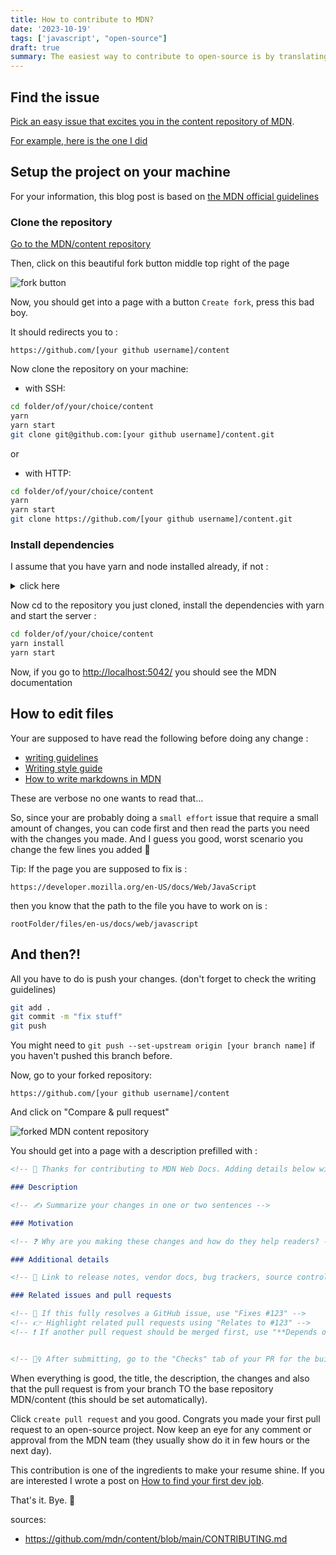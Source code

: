 ```yaml
---
title: How to contribute to MDN?
date: '2023-10-19'
tags: ['javascript', "open-source"]
draft: true
summary: The easiest way to contribute to open-source is by translating a documentation. Let me guide you through it :) 
---
```


## Find the issue

[Pick an easy issue that excites you in the content repository of MDN](https://github.com/mdn/content/issues?q=is%3Aopen+is%3Aissue+label%3A%22good+first+issue%22%2C%22effort%3A+small%22+).

[For example, here is the one I did](https://github.com/mdn/content/issues/27887)


## Setup the project on your machine

For your information, this blog post is based on [the MDN official guidelines](https://github.com/mdn/content/blob/main/CONTRIBUTING.md)

### Clone the repository

[Go to the MDN/content repository](https://github.com/mdn/content)

Then, click on this beautiful fork button middle top right of the page

![fork button](/static/images/fork_mdn_content.png)

Now, you should get into a page with a button `Create fork`, press this bad boy.


It should redirects you to :

```
https://github.com/[your github username]/content
```

Now clone the repository on your machine:


- with SSH:
```bash
cd folder/of/your/choice/content
yarn
yarn start  
git clone git@github.com:[your github username]/content.git
```

or

- with HTTP:
```bash
cd folder/of/your/choice/content
yarn
yarn start 
git clone https://github.com/[your github username]/content.git
```

### Install dependencies

I assume that you have yarn and node installed already, if not :

<details>
<summary>click here</summary>


The easy way to install node for windows and macos is [this page](https://nodejs.org/en/download).

For linux : using your package manager seems easier. From there, good luck 🫡

For more info see the [official node documentation](https://nodejs.org/en/learn/getting-started/how-to-install-nodejs)

Now you can install yarn like this :

```bash
npm install --global yarn
```

More [info to install yarn here](https://classic.yarnpkg.com/lang/en/docs/install/)

</details>

Now cd to the repository you just cloned, install the dependencies with yarn and start the server :

```bash
cd folder/of/your/choice/content
yarn install
yarn start 
```

Now, if you go to [http://localhost:5042/](http://localhost:5042/) you should see the MDN documentation


## How to edit files

Your are supposed to have read the following before doing any change :

- [writing guidelines](https://developer.mozilla.org/en-US/docs/MDN/Writing_guidelines)
- [Writing style guide](https://developer.mozilla.org/en-US/docs/MDN/Writing_guidelines/Writing_style_guide)
- [How to write markdowns in MDN](https://developer.mozilla.org/en-US/docs/MDN/Writing_guidelines/Howto/Markdown_in_MDN)

These are verbose no one wants to read that...

So, since your are probably doing a `small effort` issue that require a small amount of changes, you can code first and then read the parts you need with the changes you made.
And I guess you good, worst scenario you change the few lines you added 🤷

Tip: If the page you are supposed to fix is :

```plaintext
https://developer.mozilla.org/en-US/docs/Web/JavaScript
```

then you know that the path to the file you have to work on is :

```plaintext
rootFolder/files/en-us/docs/web/javascript
```

## And then?!

All you have to do is push your changes. (don't forget to check the writing guidelines)

```bash
git add .
git commit -m "fix stuff"
git push
```
You might need to `git push --set-upstream origin [your branch name]` if you haven't pushed this branch before.

Now, go to your forked repository:
```plaintext
https://github.com/[your github username]/content
```

And click on "Compare & pull request"

![forked MDN content repository](/static/images/compare-pull-request-from-fork-mdn-content.png)

You should get into a page with a description prefilled with :

```markdown
<!-- 🙌 Thanks for contributing to MDN Web Docs. Adding details below will help us to merge your PR faster. -->

### Description

<!-- ✍️ Summarize your changes in one or two sentences -->

### Motivation

<!-- ❓ Why are you making these changes and how do they help readers? -->

### Additional details

<!-- 🔗 Link to release notes, vendor docs, bug trackers, source control, or other places providing more context -->

### Related issues and pull requests

<!-- 🔨 If this fully resolves a GitHub issue, use "Fixes #123" -->
<!-- 👉 Highlight related pull requests using "Relates to #123" -->
<!-- ❗ If another pull request should be merged first, use "**Depends on:** #123" -->


<!-- 👷‍♀️ After submitting, go to the "Checks" tab of your PR for the build status -->

```

When everything is good, the title, the description, the changes and also that the pull request is from your branch TO the base repository MDN/content (this should be set automatically).

Click `create pull request` and you good. Congrats you made your first pull request to an open-source project.
Now keep an eye for any comment or approval from the MDN team (they usually show do it in few hours or the next day).

This contribution is one of the ingredients to make your resume shine.
If you are interested I wrote a post on [How to find your first dev job](http://localhost:3000/blog/How-to-find-your-first-dev-job).

That's it. Bye. 👋

sources: 
- https://github.com/mdn/content/blob/main/CONTRIBUTING.md